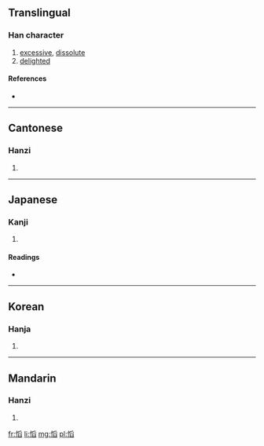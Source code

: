 ==Translingual==

===Han character===
{{Han char|rn=61|rad=心|as=10|sn=13|four=9207<sub>7</sub>|canj=心月竹X (PBHX)}}

# [[excessive]], [[dissolute]]
# [[delighted]]

====References====
* {{Han ref|kx=0397.220|dkj=11044|dj=0736.150|hdz=42338.040|uh=6146|ud=24902|bh=DD6D|bd=56685}}

----

==Cantonese==

===Hanzi===
{{yue-hanzi|jyut=|y=tou1}}

# {{defn|lang=yue|sort=心10}}

----

==Japanese==

===Kanji===
{{ja-kanji|grade=|rs=心10}}

# {{defn|lang=ja|sort=心10}}

====Readings====
* {{ja-readings|on=[[とう]] (tō)|kun=[[よろこぶ]] (yorokobu)}}

----

==Korean==

===Hanja===
{{ko-hanja|hangeul=도|eumhun=|rv=do|mr=to|y=to}}

# {{defn|lang=ko|sort=心10}}

----

==Mandarin==

===Hanzi===
{{cmn-hanzi|pin=[[qiè]] ([[qie4]]), [[tāo]] ([[tao1]])|wg=ch'ieh<sup>4</sup>, t'ao<sup>1</sup>}}

# {{defn|lang=cmn|sort=心10}}

[[fr:慆]]
[[li:慆]]
[[mg:慆]]
[[pl:慆]]